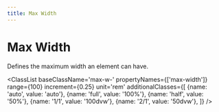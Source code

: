 ```yaml
---
title: Max Width
---
```



# Max Width

Defines the maximum width an element can have.

<ClassList 
  baseClassName='max-w-' 
  propertyNames={['max-width']} 
  range={100} 
  increment={0.25} 
  unit='rem' 
  additionalClasses={[
    {name: 'auto', value: 'auto'},
    {name: 'full', value: '100%'},
    {name: 'half', value: '50%'},
    {name: '1/1', value: '100dvw'},
    {name: '2/1', value: '50dvw'},
  ]} 
/>
